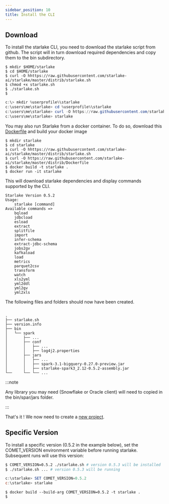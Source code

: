 ```yaml
---
sidebar_position: 10
title: Install the CLI
---
```



## Download

To install the starlake CLI, you need to download the starlake script from github. 
The script will in turn download required dependencies and copy them to the bin subdirectory.

<Tabs groupId="platforms">
<TabItem value="linux_macos" label="Linux/MacOS">

```shell
$ mkdir $HOME/starlake
$ cd $HOME/starlake
$ curl -O hhttps://raw.githubusercontent.com/starlake-ai/starlake/master/distrib/starlake.sh
$ chmod +x starlake.sh
$ ./starlake.sh
$

```

</TabItem>

<TabItem value="windows" label="Windows">

```powershell
c:\> mkdir %userprofile%\starlake
c:\users\me\starlake> cd %userprofile%\starlake
c:\users\me\starlake> curl -O https://raw.githubusercontent.com/starlake-ai/starlake/master/distrib/starlake.cmd
c:\users\me\starlake> starlake
```

</TabItem>

<TabItem value="docker" label="Docker">

You may also run Starlake from a docker container. To do so, download this [Dockerfile](https://github.com/starlake-ai/starlake/blob/master/distrib/Dockerfile)
and build your docker image
	
```shell
$ mkdir starlake
$ cd starlake
$ curl -O hhttps://raw.githubusercontent.com/starlake-ai/starlake/master/distrib/starlake.sh
$ curl -O https://raw.githubusercontent.com/starlake-ai/starlake/master/distrib/Dockerfile
$ docker build -t starlake .
$ docker run -it starlake

```
</TabItem>
</Tabs>

This will download starlake dependencies and display commands supported by the CLI.


```
Starlake Version 0.5.2
Usage:
	starlake [command]
Available commands =>
	bqload
	jdbcload
	esload
	extract
	splitfile
	import
	infer-schema
	extract-jdbc-schema
    jobs2gv
	kafkaload
	load
	metrics
	parquet2csv
	transform
	watch
	xls2yml
	yml2ddl
	yml2gv
	yml2xls
```

The following files and folders should now have been created. 

```text {6,13,14}

.
├── starlake.sh
├── version.info
├── bin
│   └── spark
│       ├── ...
│       ├── conf
│       │   ├── ...
│       │   ├── log4j2.properties
│       ├── jars
│       │   ├── ...
│       │   ├── spark-3.1-bigquery-0.27.0-preview.jar
│       │   ├── starlake-spark3_2.12-0.5.2-assembly.jar
└──     └── └── ...

```

:::note

Any library you may need (Snowflake or Oracle client)  will need to copied in the bin/spar/jars folder.

:::

That's it ! We now need to create a [new project](bootstrap).


## Specific Version

To install a specific version (0.5.2 in the example below), set the COMET_VERSION environment variable before running starlake.
Subsequent runs will use this version:

<Tabs groupId="platforms">
<TabItem value="linux_macos" label="Linux/MacOS">

```sh
$ COMET_VERSION=0.5.2 ./starlake.sh # version 0.5.3 will be installed
$ ./starlake.sh ... # version 0.5.3 will be running
```

</TabItem>
<TabItem value="windows" label="Windows">

```powershell
c:\starlake> SET COMET_VERSION=0.5.2
c:\starlake> starlake

```

</TabItem>
<TabItem value="docker" label="Docker">

```shell
$ docker build --build-arg COMET_VERSION=0.5.2 -t starlake .
$
```

</TabItem>


</Tabs>
